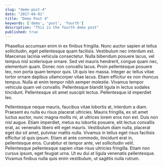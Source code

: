 ```yaml
---
slug: "demo-post-4"
date: "2017-04-01"
title: "Demo Post 4"
keywords: ['demo', 'post', 'fourth']
description: "This is the fourth demo post"
published: true
---
```


Phasellus accumsan enim in ex finibus fringilla. Nunc auctor sapien at tellus sollicitudin, eget pellentesque quam facilisis. Vestibulum nec interdum est. Maecenas lacinia vehicula consectetur. Nulla bibendum posuere lacus, vel tempus nisl scelerisque ornare. Sed vel mauris hendrerit, congue quam nec, elementum quam. Donec non convallis lacus. Proin pellentesque posuere leo, non porta quam tempor quis. Ut quis leo massa. Integer ac tellus vitae tortor ornare dapibus ullamcorper vitae lacus. Etiam efficitur ex non rhoncus tempus. Nulla at enim tempor nibh semper molestie. Vivamus tempor vehicula quam vel convallis. Pellentesque blandit ligula in lectus sodales tincidunt. Pellentesque sit amet suscipit lectus. Pellentesque id imperdiet leo.

Pellentesque neque mauris, faucibus vitae lobortis at, interdum a diam. Praesent eu nulla eu risus placerat ultricies. Mauris fringilla, ex sit amet luctus auctor, nunc magna mollis mi, at ultrices lorem eros non est. Duis non nisl augue. Etiam imperdiet, metus eu lobortis posuere, elit lectus convallis erat, ac venenatis libero elit eget mauris. Vestibulum diam nulla, placerat eget dui sit amet, pulvinar mattis nulla. Vivamus in tellus eget risus facilisis efficitur id quis ipsum. Etiam at ante commodo, tincidunt erat in, pellentesque eros. Curabitur et tempor ante, vel sollicitudin velit. Pellentesque pellentesque sapien vitae risus ultricies fringilla. Etiam non cursus ipsum, eget feugiat urna. Ut eu dui at ligula venenatis pellentesque. Vivamus finibus nulla quis enim vestibulum, ut sagittis nulla rutrum.
